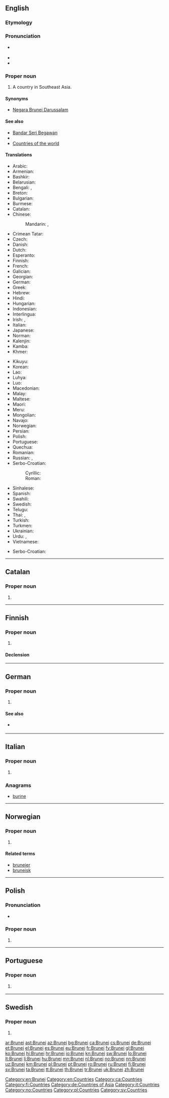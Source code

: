 ==English==
{{wikipedia}}

===Etymology===
{{rfe|lang=en}}

===Pronunciation===
* {{a|GenAm}} {{IPA|/bruːˈnaɪ/|lang=en}}
* {{hyphenation|Bru|nei|lang=en}}
* {{audio|En-us-Brunei.ogg|Audio (US)|lang=en}}

===Proper noun===
{{en-proper noun}}

# A country in Southeast Asia.

====Synonyms====
* [[Negara Brunei Darussalam]]

====See also====
* [[Bandar Seri Begawan]]
* {{pedialite}}
* [[Appendix:Countries of the world|Countries of the world]]

====Translations====
{{trans-top|A country in Southeast Asia}}
* Arabic: {{t|ar|بْرُونَاي|m}}
* Armenian: {{t|hy|Բրունեյ}}
* Bashkir: {{t|ba|Бруней|sc=Cyrl}}
* Belarusian: {{t|be|Бруней|m|tr=Brunéj}}
* Bengali: {{t|bn|ব্রুনাই|tr=bruna'i}}, {{t|bn|ব্রুনেই|tr=brune'i}}
* Breton: {{t|br|Brunei}}
* Bulgarian: {{t+|bg|Бруней}}
* Burmese: {{t|my|ဘရူနိုင်းနိုင်ငံ|sc=Mymr}}
* Catalan: {{t+|ca|Brunei|m}}
* Chinese:
*: Mandarin: {{t|cmn|文萊|sc=Hani}}, {{t+|cmn|文莱|tr=Wénlái|sc=Hani}}
* Crimean Tatar: {{t|crh|Bruney}}
* Czech: {{t+|cs|Brunej|f}}
* Danish: {{t|da|Brunei}}
* Dutch: {{t+|nl|Brunei}}
* Esperanto: {{t|eo|Brunejo}}
* Finnish: {{t+|fi|Brunei}}
* French: {{t+|fr|Brunei}}
* Galician: {{t+|gl|Brunei}}
* Georgian: {{t|ka|ბრუნეი|sc=Geor}}
* German: {{t+|de|Brunei Darussalam}}
* Greek: {{t+|el|Μπρουνέι|n}}
* Hebrew: {{t|he|ברוניי|tr=}}
* Hindi: {{t+|hi|ब्रुनेई|tr=brunēī}}
* Hungarian: {{t+|hu|Brunei}}
* Indonesian: {{t|id|Brunei}}
* Interlingua: {{t|ia|Brunei}}
* Irish: {{t|ga|Brúiné|f}}, {{t|ga|Brúiné Darasalám|f}}
* Italian: {{t|it|Brunei}}
* Japanese: {{t+|ja|ブルネイ|tr=Burunei}}
* Norman: {{t|nrf|Brunei Darussalam}}
* Kalenjin: {{t|kln|Brunei}}
* Kamba: {{t|kam|Brunei}}
* Khmer: {{t|km|ព្រុយណេ|sc=Khmr|tr=pruyneh}}
{{trans-mid}}
* Kikuyu: {{t|ki|Brunei}}
* Korean: {{t+|ko|브루나이|tr=Beurunai|sc=Hang}}
* Lao: {{t+|lo|ບຣູໄນ|sc=Laoo}}
* Luhya: {{t|luy|Brunei}}
* Luo: {{t|luo|Brunei}}
* Macedonian: {{t|mk|Брунеј|m|tr=Brúnej}}
* Malay: {{t|ms|Brunei}}
* Maltese: {{t-check|mt|Brunej|alt=il-Brunej}} {{attention|mt|2=was "il-[[Brunej]]" - assumed inflected form or vocalised spelling; please verify if linking is acceptable. see [[User:Kephir/gadgets/xte#Translation_fixing]]}}
* Maori: {{t|mi|Poronai}}
* Meru: {{t|mer|Brunei}}
* Mongolian: {{t|mn|Бруней|sc=Cyrl}}
* Navajo: {{t|nv|Bwoonéí}}
* Norwegian: {{t+|no|Brunei}}
* Persian: {{t|fa|برونئی|tr=Boruney}}
* Polish: {{t+|pl|Brunei}}
* Portuguese: {{t+|pt|Brunei}}
* Quechua: {{t|qu|Bruniy}}
* Romanian: {{t|ro|Brunei}}
* Russian: {{t+|ru|Бруне́й|m}}, {{t|ru|Бруне́й-Даруссала́м|m}}
* Serbo-Croatian:
*: Cyrillic: {{t|sh|Брунеј|m|sc=Cyrl}}
*: Roman: {{t+|sh|Brunej|m}}
* Sinhalese: {{t|si|බෲනායි|sc=Sinh}}
* Spanish: {{t+|es|Brunéi}}
* Swahili: {{t+|sw|Brunei}}
* Swedish: {{t+|sv|Brunei}}
* Telugu: {{t+|te|బ్రూనై|sc=Telu}}
* Thai: {{t|th|ประเทศบรูไน|tr=bpràtêt bàrŏonai}}, {{t|th|บรูไน|tr=bàrŏonai}}
* Turkish: {{t+|tr|Bruney}}
* Turkmen: {{t|tk|Bruneý}}
* Ukrainian: {{t+|uk|Бруней|m|tr=Brunéj}}
* Urdu: {{t|ur|برونائی}}, {{t|ur|برونائی دارالسلام}}
* Vietnamese: {{t|vi|Brunei}}
{{trans-bottom}}

{{checktrans-top}}
* Serbo-Croatian: {{t-check|sh|Bruneji|m-p}}
{{trans-bottom}}

[[Category:en:Brunei]]
[[Category:en:Countries]]

----

==Catalan==
{{wikipedia|lang=ca}}

===Proper noun===
{{ca-proper noun|m}}

# {{l|en|Brunei}}

[[Category:ca:Countries]]

----

==Finnish==
{{wikipedia|lang=fi}}

===Proper noun===
{{fi-proper noun}}

# {{l|en|Brunei}}

====Declension====
{{fi-decl-maa|n=sg|Brunei|a}}

[[Category:fi:Countries]]

----

==German==
{{wikipedia|lang=de}}

===Proper noun===
{{de-proper noun|n}}

# {{l|en|Brunei}}

====See also====
* {{l|de|Brunei Darussalam}} {{qualifier|official name}}

[[Category:de:Countries of Asia]]

----

==Italian==
{{wikipedia|lang=it}}

===Proper noun===
{{it-proper noun|g=m}}

# {{l|en|Brunei}}

===Anagrams===
* [[burine#Italian|burine]]

[[Category:it:Countries]]

----

==Norwegian==

===Proper noun===
{{no-proper noun}}

# {{l|en|Brunei}}

====Related terms====
* [[bruneier]]
* [[bruneisk]]

[[Category:no:Countries]]

----

==Polish==

===Pronunciation===
* {{audio|Pl-Brunei.ogg|Audio|lang=pl}}

===Proper noun===
{{head|pl|proper noun|g=n|undeclinable}}

# {{l|en|Brunei}}

[[Category:pl:Countries]]

----

==Portuguese==

===Proper noun===
{{pt-proper noun|m}}

# {{l|en|Brunei}} {{gloss|country in Southeast Asia}}

----

==Swedish==

===Proper noun===
{{head|sv|proper noun}}

# {{l|en|Brunei}}

[[Category:sv:Countries]]

[[ar:Brunei]]
[[ast:Brunei]]
[[az:Brunei]]
[[bg:Brunei]]
[[ca:Brunei]]
[[cs:Brunei]]
[[de:Brunei]]
[[et:Brunei]]
[[el:Brunei]]
[[es:Brunei]]
[[eu:Brunei]]
[[fr:Brunei]]
[[fy:Brunei]]
[[gl:Brunei]]
[[ko:Brunei]]
[[hi:Brunei]]
[[hr:Brunei]]
[[io:Brunei]]
[[kn:Brunei]]
[[sw:Brunei]]
[[lo:Brunei]]
[[lt:Brunei]]
[[li:Brunei]]
[[hu:Brunei]]
[[mn:Brunei]]
[[nl:Brunei]]
[[no:Brunei]]
[[nn:Brunei]]
[[uz:Brunei]]
[[km:Brunei]]
[[pl:Brunei]]
[[pt:Brunei]]
[[ro:Brunei]]
[[ru:Brunei]]
[[fi:Brunei]]
[[sv:Brunei]]
[[ta:Brunei]]
[[tt:Brunei]]
[[th:Brunei]]
[[tr:Brunei]]
[[uk:Brunei]]
[[zh:Brunei]]